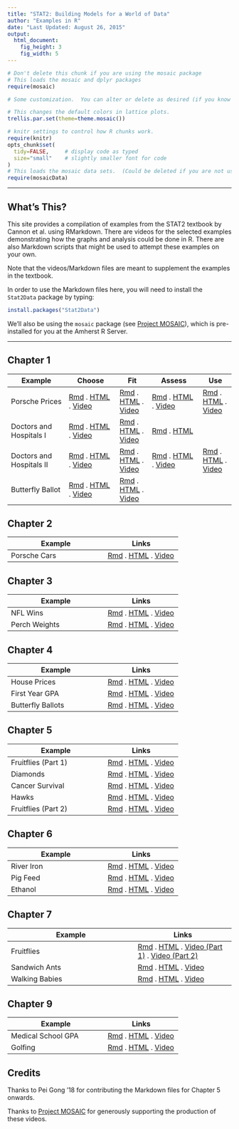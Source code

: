 ```yaml
---
title: "STAT2: Building Models for a World of Data"
author: "Examples in R"
date: "Last Updated: August 26, 2015"
output: 
  html_document:
    fig_height: 3
    fig_width: 5
---
```



```r
# Don't delete this chunk if you are using the mosaic package
# This loads the mosaic and dplyr packages
require(mosaic)
```

```r
# Some customization.  You can alter or delete as desired (if you know what you are doing).

# This changes the default colors in lattice plots.
trellis.par.set(theme=theme.mosaic())  

# knitr settings to control how R chunks work.
require(knitr)
opts_chunk$set(
  tidy=FALSE,     # display code as typed
  size="small"    # slightly smaller font for code
)
# This loads the mosaic data sets.  (Could be deleted if you are not using them.)
require(mosaicData)                
```

---

## What's This?

This site provides a compilation of examples from the STAT2 textbook by Cannon et al. using RMarkdown. There are videos for the selected examples demonstrating how the graphs and analysis could be done in R. There are also Markdown scripts that might be used to attempt these examples on your own. 

Note that the videos/Markdown files are meant to supplement the examples in the textbook.

In order to use the Markdown files here, you will need to install the `Stat2Data` package by typing:

```r
install.packages("Stat2Data")
```

We'll also be using the `mosaic` package (see [Project MOSAIC](http://mosaic-web.org/)), which is pre-installed for you at the Amherst R Server.

--- 

## Chapter 1
| Example | Choose | Fit | Assess | Use |
|---------|--------|-----|--------|-----|
| Porsche Prices | [Rmd](Ch01/Porsche_C.Rmd) . [HTML](Ch01/Porsche_C.html) . [Video](https://drive.google.com/file/d/0Bx-JFsCajEMGRTNvbmRmMlgwRk0/view?usp=sharing) | [Rmd](Ch01/Porsche_F.Rmd) . [HTML](Ch01/Porsche_F.html) . [Video](https://drive.google.com/file/d/0Bx-JFsCajEMGTHViZDhfSlNUZW8/view?usp=sharing) | [Rmd](Ch01/Porsche_A.Rmd) . [HTML](Ch01/Porsche_A.html) . [Video](https://drive.google.com/file/d/0Bx-JFsCajEMGUjE2XzAxWXdCRFU/view?usp=sharing) | [Rmd](Ch01/Porsche_U.Rmd) . [HTML](Ch01/Porsche_U.html) . [Video](https://drive.google.com/file/d/0Bx-JFsCajEMGcUN6M1NIaU9BbTQ/view?usp=sharing) | 
| Doctors and Hospitals I | [Rmd](Ch01/MDs_C.Rmd) . [HTML](Ch01/MDs_C.html) . [Video](https://drive.google.com/file/d/0Bx-JFsCajEMGQlM3NWNGZU1pY3c/view?usp=sharing) | [Rmd](Ch01/MDs_F.Rmd) . [HTML](Ch01/MDs_F.html) . [Video](https://drive.google.com/file/d/0Bx-JFsCajEMGaEVzcklxSTg5NDQ/view?usp=sharing) | [Rmd](Ch01/MDs_A.Rmd) . [HTML](https://drive.google.com/file/d/0Bx-JFsCajEMGVzF5RUdCRXNSQ3c/view?usp=sharing) |  | 
| Doctors and Hospitals II | [Rmd](Ch01/MDs2_C.Rmd) . [HTML](Ch01/MDs2_C.html) . [Video](https://drive.google.com/file/d/0Bx-JFsCajEMGV0NjcTIyS2lGQUk/view?usp=sharing) | [Rmd](Ch01/MDs2_F.Rmd) . [HTML](Ch01/MDs2_F.html) . [Video](https://drive.google.com/file/d/0Bx-JFsCajEMGelVNWW1zZ2pwS0U/view?usp=sharing) | [Rmd](Ch01/MDs2_A.Rmd) . [HTML](Ch01/MDs2_A.html) . [Video](https://drive.google.com/file/d/0Bx-JFsCajEMGOHpFM1RZRk9rdW8/view?usp=sharing) | [Rmd](Ch01/MDs2_U.Rmd) . [HTML](Ch01/MDs2_U.html) . [Video](https://drive.google.com/file/d/0Bx-JFsCajEMGdnFqNjF3eDBrUkk/view?usp=sharing) | 
| Butterfly Ballot | [Rmd](Ch01/Ballot2000_C.Rmd) . [HTML](Ch01/Ballot2000_C.html) . [Video](https://drive.google.com/file/d/0Bx-JFsCajEMGVTdyRXhkTGdwUUE/view?usp=sharing) | [Rmd](Ch01/Ballot2000_F.Rmd) . [HTML](Ch01/Ballot2000_F.html) . [Video](https://drive.google.com/file/d/0Bx-JFsCajEMGZzVycVRzLTBZbkU/view?usp=sharing) |  |  | 

## Chapter 2
| Example | Links |
|---------|-------|
| Porsche Cars| [Rmd](Ch02/Porsches_Ch2.Rmd) . [HTML](Ch02/Porsches_Ch2.html) . [Video](https://drive.google.com/file/d/0Bx-JFsCajEMGMTRFS084LXRsT00/view?usp=sharing)|

## Chapter 3

| Example | Links |
|---------|-------|
| NFL Wins| [Rmd](Ch03/NFLWins.Rmd) . [HTML](Ch03/NFLWins.html) . [Video](https://drive.google.com/file/d/0Bx-JFsCajEMGZVppX1Ric2xVLTA/view?usp=sharing)|
| Perch Weights| [Rmd](Ch03/PerchWeights.Rmd) . [HTML](Ch03/PerchWeights.html) . [Video](https://drive.google.com/file/d/0Bx-JFsCajEMGSElwSmF2UnRjWFU/view?usp=sharing)|


## Chapter 4

| Example | Links |
|---------|-------|
| House Prices | [Rmd](Ch04/HousePrices_avP.Rmd) . [HTML](Ch04/HousePrices_avP.html) . [Video](https://drive.google.com/file/d/0Bx-JFsCajEMGNGFaY29DMU5NRHM/view?usp=sharing) |
| First Year GPA | [Rmd](Ch04/GPA_ModelSel.Rmd) . [HTML](Ch04/GPA_ModelSel.html) . [Video](https://drive.google.com/file/d/0Bx-JFsCajEMGdzhnSlRncExBb2c/view?usp=sharing) |
| Butterfly Ballots | [Rmd](Ch04/Election2000_Outliers.Rmd) . [HTML](Ch04/Election2000_Outliers.html) . [Video](https://drive.google.com/file/d/0Bx-JFsCajEMGOXdPcGVsZHpFc28/view?usp=sharing) |

## Chapter 5

| Example | Links |
|---------|-------|
| Fruitflies (Part 1) | [Rmd](Ch05/Fruitflies1.Rmd) . [HTML](Ch05/Fruitflies1.html) . [Video](https://drive.google.com/open?id=0Bx-JFsCajEMGMUpaZGV4R2d5Y3c) |
| Diamonds | [Rmd](Ch05/Diamonds.Rmd) . [HTML](Ch05/Diamonds.html) . [Video](https://drive.google.com/open?id=0Bx-JFsCajEMGNWV3NDNKRVdBd1U) |
| Cancer Survival | [Rmd](Ch05/CancerSurvival.Rmd) . [HTML](Ch05/CancerSurvival.html) . [Video](https://drive.google.com/open?id=0Bx-JFsCajEMGUEktVFN5b2pqNU0) |
| Hawks | [Rmd](Ch05/Hawks.Rmd) . [HTML](Ch05/Hawks.html) . [Video](https://drive.google.com/open?id=0Bx-JFsCajEMGOXRfUU9PalRjdW8) |
| Fruitflies (Part 2) | [Rmd](Ch05/Fruitflies2.Rmd) . [HTML](Ch05/Fruitflies2.html) . [Video](https://drive.google.com/open?id=0Bx-JFsCajEMGRExnTjRXeEo5Mmc) |

## Chapter 6

| Example | Links |
|---------|-------|
| River Iron | [Rmd](Ch06/RiverIron.Rmd) . [HTML](Ch06/RiverIron.html) . [Video](https://drive.google.com/file/d/0Bx-JFsCajEMGVGtuQjQtenBMVGs) |
| Pig Feed | [Rmd](Ch06/PigFeed.Rmd) . [HTML](Ch06/PigFeed.html) . [Video](https://drive.google.com/open?id=0Bx-JFsCajEMGUGdYc21qMFIydE0) |
| Ethanol | [Rmd](Ch06/Ethanol.Rmd) . [HTML](Ch06/Ethanol.html) . [Video](https://drive.google.com/open?id=0Bx-JFsCajEMGOHBScmlFTHppb3c) |


## Chapter 7

| Example | Links |
|---------|-------|
| Fruitflies | [Rmd](Ch07/Fruitflies.Rmd) . [HTML](Ch07/Fruitflies.html) . [Video (Part 1)](https://drive.google.com/open?id=0Bx-JFsCajEMGZTRGbjVscmNSWnM) . [Video (Part 2)](https://drive.google.com/open?id=0Bx-JFsCajEMGNF9SN3JJWl9QS0k) |
| Sandwich Ants | [Rmd](Ch07/SandwichAnts.Rmd) . [HTML](Ch07/SandwichAnts.html) . [Video](https://drive.google.com/open?id=0Bx-JFsCajEMGY0J1ZXc0ZzM1MlE) |
| Walking Babies | [Rmd](Ch07/WalkingBabies.Rmd) . [HTML](Ch07/WalkingBabies.html) . [Video](https://drive.google.com/open?id=0Bx-JFsCajEMGOXM5bEktLXFtNjg) |

## Chapter 9

| Example | Links |
|---------|-------|
| Medical School GPA | [Rmd](Ch09/MedSchool.Rmd) . [HTML](Ch09/MedSchool.html) . [Video](https://drive.google.com/open?id=0Bx-JFsCajEMGSnVUVWZIbGRFeDQ) |
| Golfing | [Rmd](Ch09/Putts.Rmd) . [HTML](Ch09/Putts.html) . [Video](https://drive.google.com/open?id=0Bx-JFsCajEMGMG85WjF5TjdNdFU) |

## Credits

Thanks to Pei Gong '18 for contributing the Markdown files for Chapter 5 onwards. 

Thanks to [Project MOSAIC](http://mosaic-web.org/) for generously supporting the production of these videos.